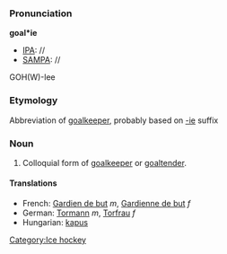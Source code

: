 ===Pronunciation===
'''goal*ie'''
*[[IPA]]: //
*[[SAMPA]]: //
GOH(W)-lee

===Etymology===
Abbreviation of [[goalkeeper]], probably based on [[-ie]] suffix

===Noun===
#Colloquial form of [[goalkeeper]] or [[goaltender]].

====Translations====
*French: [[Gardien de but]] ''m'', [[Gardienne de but]] ''f''
*German: [[Tormann]] ''m'', [[Torfrau]] ''f''
*Hungarian: [[kapus]]

[[Category:Ice hockey]]